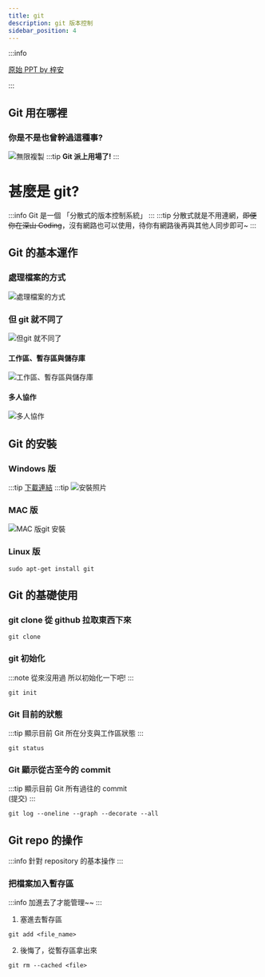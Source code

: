 ---
title: git
description: git 版本控制
sidebar_position: 4
---

:::info

[原始 PPT by 梓安](https://drive.brid.cf/d/Microsoft/yuntech/0.%20%E8%AA%B2%E7%A8%8B%E8%B3%87%E6%96%99/1.%20%E4%B8%80%E5%B9%B4%E7%B4%9A%E4%B8%8A%E5%AD%B8%E6%9C%9F/3.9%20%E7%B6%B2%E8%B7%AF%E7%AE%A1%E7%90%86/10.26%20Git/Git_.pptx)

:::

## Git 用在哪裡 ​

### 你是不是也曾幹過這種事?

![無限複製](https://i.imgur.com/v5DfEhh.jpg)
:::tip
**Git 派上用場了!**
:::

# 甚麼是 git?

:::info
Git 是一個 「分散式的版本控制系統」
:::
:::tip
分散式就是不用連網，~~即便你在深山 Coding~~，沒有網路也可以使用，待你有網路後再與其他人同步即可~
:::

## Git 的基本運作

### 處理檔案的方式

![處理檔案的方式](https://i.imgur.com/vaIah88.jpg)

### 但 git 就不同了

![但git 就不同了](https://i.imgur.com/AHfBBzM.jpg)

#### 工作區、暫存區與儲存庫

![工作區、暫存區與儲存庫](https://i.imgur.com/0HvQ2zS.jpg)

#### 多人協作

![多人協作](https://i.imgur.com/CgdPTAa.jpg)

## Git 的安裝

### Windows 版

:::tip
[下載連結](https://git-scm.com/download/win)
:::tip
![安裝照片](https://i.imgur.com/sSgQv4f.jpg)

### MAC 版

![MAC 版git 安裝](https://i.imgur.com/FLu1OmG.png)

### Linux 版

```
sudo apt-get install git
```

## Git 的基礎使用

### git clone 從 github 拉取東西下來

```
git clone
```

### git 初始化

:::note
從來沒用過
所以初始化一下吧!
:::

```
git init
```

### Git 目前的狀態

:::tip
顯示目前 Git 所在分支與工作區狀態
:::

```
git status
```

### Git 顯示從古至今的 commit

:::tip
顯示目前 Git 所有過往的 commit  
(提交)
:::

```
git log --oneline --graph --decorate --all
```

## Git repo 的操作

:::info
針對 repository 的基本操作
:::

### 把檔案加入暫存區

:::info
加進去了才能管理~~
:::

1. 塞進去暫存區

```
git add <file_name>
```

2. 後悔了，從暫存區拿出來

```
git rm --cached <file>
```
